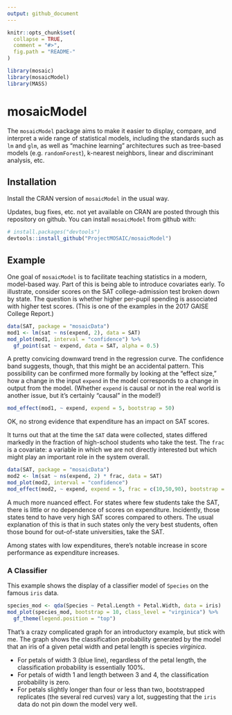 ```yaml
---
output: github_document
---
```


<!-- README.md is generated from README.Rmd. Please edit that file -->

```r
knitr::opts_chunk$set(
  collapse = TRUE,
  comment = "#>",
  fig.path = "README-"
)
```

```r
library(mosaic)
library(mosaicModel)
library(MASS)
```

# mosaicModel

The `mosaicModel` package aims to make it easier to display, compare, and interpret a wide range of statistical models, including the standards such as `lm` and `glm`, as well as "machine learning" architectures such as tree-based models (e.g. `randomForest`), k-nearest neighbors, linear and discriminant analysis, etc.

## Installation

Install the CRAN version of `mosaicModel` in the usual way. 

Updates, bug fixes, etc. not yet available on CRAN are posted through this repository on github. You can install `mosaicModel` from github with:

```r
# install.packages("devtools")
devtools::install_github("ProjectMOSAIC/mosaicModel")
```

## Example

One goal of `mosaicModel` is to facilitate teaching statistics in a modern, model-based way. Part of this is being able to introduce covariates early. To illustrate, consider scores on the SAT college-admission test broken down by state. The question is whether higher per-pupil spending is associated with higher test scores. (This is one of the examples in the 2017 GAISE College Report.)

```r
data(SAT, package = "mosaicData")
mod1 <- lm(sat ~ ns(expend, 2), data = SAT)
mod_plot(mod1, interval = "confidence") %>%
  gf_point(sat ~ expend, data = SAT, alpha = 0.5)
```

A pretty convicing downward trend in the regression curve. The confidence band suggests, though, that this might be an accidental pattern. This possibility can be confirmed more formally by looking at the "effect size," how a change in the input `expend` in the model corresponds to a change in output from the model. (Whether `expend` is causal or not in the real world is another issue, but it's certainly "causal" in the model!)

```r
mod_effect(mod1, ~ expend, expend = 5, bootstrap = 50)
```

OK, no strong evidence that expenditure has an impact on SAT scores.

It turns out that at the time the `SAT` data were collected, states differed markedly in the fraction of high-school students who take the test. The `frac` is a covariate: a variable in which we are not directly interested but which might play an important role in the system overall.

```r
data(SAT, package = "mosaicData")
mod2 <- lm(sat ~ ns(expend, 2) * frac, data = SAT)
mod_plot(mod2, interval = "confidence") 
mod_effect(mod2, ~ expend, expend = 5, frac = c(10,50,90), bootstrap = 50)
```

A much more nuanced effect. For states where few students take the SAT, there is little or no dependence of scores on expenditure. Incidently, those states tend to have very high SAT scores compared to others. The usual explanation of this is that in such states only the very best students, often those bound for out-of-state universities, take the SAT.

Among states with low expenditures, there's notable increase in score performance as expenditure increases.

### A Classifier


This example shows the display of a classifier model of `Species` on the famous `iris` data. 

```r
species_mod <- qda(Species ~ Petal.Length + Petal.Width, data = iris)
mod_plot(species_mod, bootstrap = 10, class_level = "virginica") %>% 
  gf_theme(legend.position = "top")
```
That's a crazy complicated graph for an introductory example, but stick with me. The graph shows the classification probability generated by the model that an iris of a given petal width and petal length is species *virginica*. 

* For petals of width 3 (blue line), regardless of the petal length, the classification probability is essentially 100%.
* For petals of width 1 and length between 3 and 4, the classification probability is zero.
* For petals slightly longer than four or less than two, bootstrapped replicates (the several red curves) vary a lot, suggesting that the `iris` data do not pin down the model very well.


